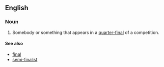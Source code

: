 ==English==

===Noun===
{{en-noun}}

# Somebody or something that appears in a [[quarter-final]] of a competition.

====See also====
*[[final]]
*[[semi-finalist]]